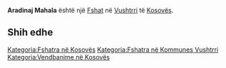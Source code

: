 {{Fshat në Kosovës
 | Emri                = Aradinaj Mahala
| srp_N_name = Aradinaj Mahala
| srp_N_FULL_NAME_RO = Aradinaj Mahala
| srp_N_FULL_NAME_ND_RO = Aradinaj Mahala
| srp_N_SORT_NAME_RG = ARADINAJMAHALA
| srp_N_FULL_NAME_RG = Aradinaj Mahala
| srp_N_FULL_NAME_ND_RG = Aradinaj Mahala

 | Emri (Rasa dhanore) = 
 | Figura              = 
 | Shteti              = Kosovo
 | Komuna              = Vushtrri
 | Kodi postar         = 
 | Sipërfaqja          = 

 | Popullsia           = 

 | Regj. i popullsisë  = 
 | Dend. e popullsisë  = 
 | Faqja zyrtare       = 
 <!--- Koordinatat ----> 
 | Gjerësia            = 42.75701
 | Gjatësia            = 21.043953
 | Lartësia            = 
}}
'''Aradinaj Mahala''' është një [[Fshat]] në [[Vushtrri]] të [[Kosovës]].

<!-- == Gjeografia == -->
<!-- == Historia == -->
<!-- == Demografia == -->
== Shih edhe ==
{{Komuna Vushtrri}}
{{Kosovo-Administrata-Cung}}

[[Kategoria:Fshatra në Kosovës]]
[[Kategoria:Fshatra në Kommunes Vushtrri]]
[[Kategoria:Vendbanime në Kosovës]]
